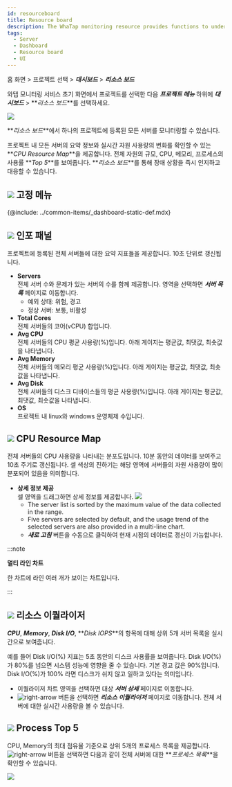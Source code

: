 ```yaml
---
id: resourceboard
title: Resource board
description: The WhaTap monitoring resource provides functions to understand the overall status of a project at a glance.
tags:
  - Server
  - Dashboard
  - Resource board
  - UI
---
```


홈 화면 > 프로젝트 선택 > **_대시보드_** > **_리소스 보드_**

와탭 모니터링 서비스 초기 화면에서 프로젝트를 선택한 다음 **_프로젝트 메뉴_** 하위에 **_대시보드_** > **_리소스 보드_**를 선택하세요.

![](/img/server-resourceboard.png)

**_리소스 보드_**에서 하나의 프로젝트에 등록된 모든 서버를 모니터링할 수 있습니다. 

프로젝트 내 모든 서버의 요약 정보와 실시간 자원 사용량의 변화를 확인할 수 있는 **_CPU Resource Map_**을 제공합니다. 전체 자원의 규모, CPU, 메모리, 프로세스의 사용률 **_Top 5_**를 보여줍니다. **_리소스 보드_**를 통해 장애 상황을 즉시 인지하고 대응할 수 있습니다.

## ![](/img/number-01.png) 고정 메뉴

{@include: ../common-items/_dashboard-static-def.mdx} 

## ![](/img/number-02.png) 인포 패널

<!-- 인포 패널 기존 안내

예외: 심각 경고 unknown
정상: normal, pause

 -->

프로젝트에 등록된 전체 서버들에 대한 요약 지표들을 제공합니다. 10초 단위로 갱신됩니다.

-   **Servers**<br/>
      전체 서버 수와 문제가 있는 서버의 수를 함께 제공합니다. 영역을 선택하면 **_서버 목록_** 페이지로 이동합니다.
    -   예외 상태: <span class='vslow'>위험</span>, <span class='slow'>경고</span>
    -   정상 서버: <span class='snormal'>보통</span>, <span class='k8s-normal'>비활성</span>
-   **Total Cores**<br/>
      전체 서버들의 코어(vCPU) 합입니다.
-   **Avg CPU**<br/>
      전체 서버들의 CPU 평균 사용량(%)입니다. 아래 게이지는 평균값, 최댓값, 최솟값을 나타냅니다.
-   **Avg Memory**<br/>
      전체 서버들의 메모리 평균 사용량(%)입니다. 아래 게이지는 평균값, 최댓값, 최솟값을 나타냅니다.
-   **Avg Disk**<br/>
      전체 서버들의 디스크 디바이스들의 평균 사용량(%)입니다. 아래 게이지는 평균값, 최댓값, 최솟값을 나타냅니다.
-   **OS**<br/>
      프로젝트 내 linux와 windows 운영체제 수입니다.

## ![](/img/number-03.png) CPU Resource Map

전체 서버들의 CPU 사용량을 나타내는 분포도입니다. 10분 동안의 데이터를 보여주고 10초 주기로 갱신됩니다. 셀 색상의 진하기는 해당 영역에 서버들의 자원 사용량이 많이 분포되어 있음을 의미합니다.

-   **상세 정보 제공**<br/>
      셀 영역을 드래그하면 상세 정보를 제공합니다.
      ![](https://img.whatap.io/media/images/Screenshot_2021-03-17_server_14861_-_Server_Monitoring18.png)
    -   The server list is sorted by the maximum value of the data collected in the range.
    -   Five servers are selected by default, and the usage trend of the selected servers are also provided in a multi-line chart.
    -   **_새로 고침_** 버튼을 수동으로 클릭하여 현재 시점의 데이터로 갱신이 가능합니다. 

:::note

**멀티 라인 차트**

한 차트에 라인 여러 개가 보이는 차트입니다.

:::

## ![](/img/number-04.png) 리소스 이퀄라이저

**_CPU_**, **_Memory_**, **_Disk I/O_**, **_Disk IOPS_**의 항목에 대해 상위 5개 서버 목록을 실시간으로 보여줍니다.

예를 들어 Disk I/O(%) 지표는 5초 동안의 디스크 사용률을 보여줍니다. Disk I/O(%)가 80%를 넘으면 시스템 성능에 영향을 줄 수 있습니다. 기본 경고 값은 90%입니다. Disk I/O(%)가 100% 라면 디스크가 쉬지 않고 일하고 있다는 의미입니다.

-   이퀄라이저 차트 영역을 선택하면 대상 **_서버 상세_** 페이지로 이동합니다. 
-   ![right-arrow](/img/right-arrow.svg) 버튼을 선택하면 **_리소스 이퀄라이저_** 페이지로 이동합니다. 전체 서버에 대한 실시간 사용량을 볼 수 있습니다.

## ![](/img/number-05.png) Process Top 5

CPU, Memory의 최대 점유율 기준으로 상위 5개의 프로세스 목록을 제공합니다. ![right-arrow](/img/right-arrow.svg) 버튼을 선택하면 다음과 같이 전체 서버에 대한 **_프로세스 목록_**을 확인할 수 있습니다. 

![](https://img.whatap.io/media/images/processlist_detail.png)
